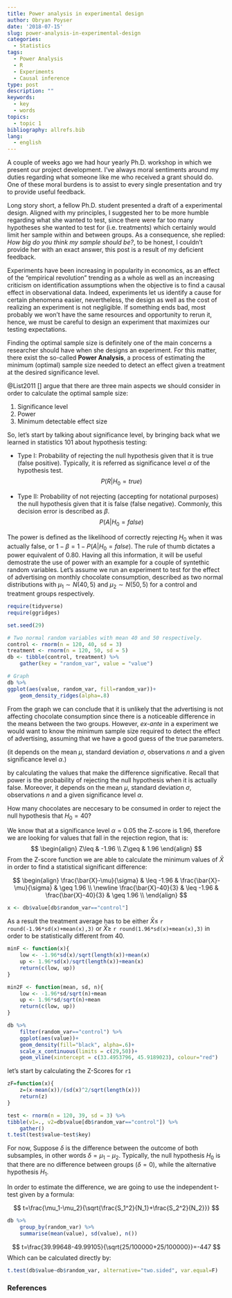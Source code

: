 ```yaml
---
title: Power analysis in experimental design
author: Obryan Poyser
date: '2018-07-15'
slug: power-analysis-in-experimental-design
categories:
  - Statistics
tags:
  - Power Analysis
  - R
  - Experiments
  - Causal inference
type: post
description: ""
keywords:
  - key
  - words
topics:
  - topic 1
bibliography: allrefs.bib
lang:
  - english
---
```


A couple of weeks ago we had hour yearly Ph.D. workshop in which we present our project development. I've always moral sentiments around my duties regarding what someone like me who received a grant should do. One of these moral burdens is to assist to every single presentation and try to provide useful feedback.

Long story short, a fellow Ph.D. student presented a draft of a experimental design. Aligned with my principles, I suggested her to be more humble regarding what she wanted to test, since there were far too many hypotheses she wanted to test for (i.e. treatments) which certainly would limit her sample within and between groups. As a consequence, she replied: *How big do you think my sample should be?*, to be honest, I couldn't provide her with an exact answer, this post is a result of my deficient feedback.

Experiments have been increasing in popularity in economics, as an effect of the "empirical revolution" trending as a whole as well as an increasing criticism on identification assumptions when the objective is to find a causal effect in observational data. Indeed, experiments let us identify a cause for certain phenomena easier, nevertheless, the design as well as the cost of realizing an experiment is not negligible. If something ends bad, most probably we won't have the same resources and opportunity to rerun it, hence, we must be careful to design an experiment that maximizes our testing expectations.

Finding the optimal sample size is definitely one of the main concerns a researcher should have when she designs an experiment. For this matter, there exist the so-called **Power Analysis**, a process of estimating the minimum (optimal) sample size needed to detect an effect given a treatment at the desired significance level.


@List2011[] argue that there are three main aspects we should consider in order to calculate the optimal sample size:

1. Significance level
1. Power
1. Minimum detectable effect size

So, let's start by talking about significance level, by bringing back what we learned in statistics 101 about hypothesis testing:

+ Type I: Probability of rejecting the null hypothesis given that it is true (false positive). Typically, it is referred as significance level $\alpha$ of the hypothesis test.
$$P(R|H_0=true)$$

+ Type II: Probability of not rejecting (accepting for notational purposes) the null hypothesis given that it is false (false negative). Commonly, this decision error is described as $\beta$.
$$P(A|H_0=false)$$

The power is defined as the likelihood of correctly rejecting $H_0$ when it was actually false, or $1-\beta=1-P(A|H_0=false)$. The rule of thumb dictates a power equivalent of $0.80$. Having all this information, it will be useful demostrate the use of power with an example for a couple of syntethic random variables. Let's assume we run an experiment to test for the effect of advertising on monthly chocolate consumption, described as two normal distributions with $\mu_1\sim N(40,5)$ and $\mu_2 \sim N(50,5)$ for a control and treatment groups respectively.

```r
require(tidyverse)
require(ggridges)

set.seed(29)

# Two normal random variables with mean 40 and 50 respectively.
control <- rnorm(n = 120, 40, sd = 3)
treatment <- rnorm(n = 120, 50, sd = 5)
db <- tibble(control, treatment) %>%
    gather(key = "random_var", value = "value")

# Graph
db %>%
ggplot(aes(value, random_var, fill=random_var))+
    geom_density_ridges(alpha=.8)
```

From the graph we can conclude that it is unlikely that the advertising is not affecting chocolate consumption since there is a noticeable difference in the means between the two groups. However, *ex-ante* in a experiment we would want to know the minimum sample size required to detect the effect of advertising, assuming that we have a good guess of the true parameters.

(it depends on the mean $\mu$, standard deviation $\sigma$, observations $n$ and a given significance level $\alpha$.)

by calculating the values that make the difference significative. Recall that power is the probability of rejecting the null hypothesis when it is actually false. Moreover, it depends on the mean $\mu$, standard deviation $\sigma$, observations $n$ and a given significance level $\alpha$.

How many chocolates are neccesary to be consumed in order to reject the null hypothesis that $H_0=40$?

We know that at a significance level $\alpha=0.05$ the Z-score is $1.96$, therefore we are looking for values that fall in the rejection region, that is:
$$
\begin{align}
Z\leq & -1.96 \\
Z\geq & 1.96
\end{align}
$$
From the Z-score function we are able to calculate the minimum values of $\bar{X}$ in order to find a statistical significant difference:

$$
\begin{align}
\frac{\bar{X}-\mu}{\sigma} & \leq -1.96 & \frac{\bar{X}-\mu}{\sigma} & \geq 1.96 \\
\newline
\frac{\bar{X}-40}{3} & \leq -1.96 & \frac{\bar{X}-40}{3} & \geq 1.96 \\
\end{align}
$$


```r
x <- db$value[db$random_var=="control"]
```

As a result the treatment average has to be either $\bar{X} \leq$ `r round(-1.96*sd(x)+mean(x),3)` or $\bar{X} \geq$ `r round(1.96*sd(x)+mean(x),3)` in order to be statistically different from 40.

```r
minF <- function(x){
    low <- -1.96*sd(x)/sqrt(length(x))+mean(x)
    up <- 1.96*sd(x)/sqrt(length(x))+mean(x)
    return(c(low, up))
}

min2F <- function(mean, sd, n){
    low <- -1.96*sd/sqrt(n)+mean
    up <- 1.96*sd/sqrt(n)+mean
    return(c(low, up))
}
```



```r
db %>%
    filter(random_var=="control") %>%
    ggplot(aes(value))+
    geom_density(fill="black", alpha=.6)+
    scale_x_continuous(limits = c(29,50))+
    geom_vline(xintercept = c(33.4953796, 45.9189023), colour="red")
```



let's start by calculating the Z-Scores for `r1`

```r
zF=function(x){
    z=(x-mean(x))/(sd(x)^2/sqrt(length(x)))
    return(z)
}
```



```r
test <- rnorm(n = 120, 39, sd = 3) %>%
tibble(v1=., v2=db$value[db$random_var=="control"]) %>%
    gather()
t.test(test$value~test$key)
```


For now,
Suppose $\delta$ is the difference between the outcome of both subsamples, in other words $\delta=\mu_1-\mu_2$. Typically, the null hypothesis $H_0$ is that there are no difference between groups ($\delta=0$), while the alternative hypothesis $H_1$.




In order to estimate the difference, we are going to use the independent t-test given by a formula:

$$
t=\frac{\mu_1-\mu_2}{\sqrt{\frac{S_1^2}{N_1}+\frac{S_2^2}{N_2}}}
$$
```r
db %>%
    group_by(random_var) %>%
    summarise(mean(value), sd(value), n())
```

$$
t=\frac{39.99648-49.99105}{\sqrt{25/100000+25/100000}}=-447
$$
Which can be calculated directly by:

```r

t.test(db$value~db$random_var, alternative="two.sided", var.equal=F)
```





### References
